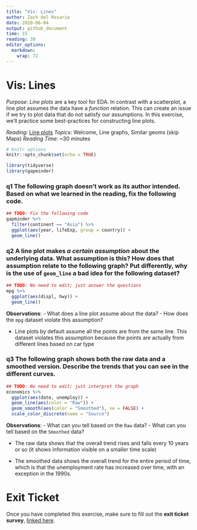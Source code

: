 ```yaml
---
title: "Vis: Lines"
author: Zach del Rosario
date: 2020-06-04
output: github_document
time: 15
reading: 30
editor_options: 
  markdown: 
    wrap: 72
---
```


# Vis: Lines

*Purpose*: *Line plots* are a key tool for EDA. In contrast with a
scatterplot, a line plot assumes the data have a *function* relation.
This can create an issue if we try to plot data that do not satisfy our
assumptions. In this exercise, we'll practice some best-practices for
constructing line plots.

*Reading*: [Line plots](https://rstudio.cloud/learn/primers/3.6)
*Topics*: Welcome, Line graphs, Similar geoms (skip Maps) *Reading
Time*: \~30 minutes

```r
# knitr options
knitr::opts_chunk$set(echo = TRUE)
```

```r
library(tidyverse)
library(gapminder)

```

### **q1** The following graph doesn't work as its author intended. Based on what we learned in the reading, fix the following code.

```r
## TODO: Fix the following code
gapminder %>%
  filter(continent == "Asia") %>%
  ggplot(aes(year, lifeExp, group = country)) +
  geom_line()
```

### **q2** A line plot makes *a certain assumption* about the underlying data. What assumption is this? How does that assumption relate to the following graph? Put differently, why is the use of `geom_line` a bad idea for the following dataset?

```r
## TODO: No need to edit; just answer the questions
mpg %>%
  ggplot(aes(displ, hwy)) +
  geom_line()

```

**Observations**: - What does a line plot assume about the data? - How
does the `mpg` dataset violate this assumption?

-   Line plots by default assume all the points are from the same line.
    This dataset violates this assumption because the points are
    actually from different lines based on car type

### **q3** The following graph shows both the raw data and a smoothed version. Describe the trends that you can see in the different curves.

```r
## TODO: No need to edit; just interpret the graph
economics %>%
  ggplot(aes(date, unemploy)) +
  geom_line(aes(color = "Raw")) +
  geom_smooth(aes(color = "Smoothed"), se = FALSE) +
  scale_color_discrete(name = "Source")
```

**Observations**: - What can you tell based on the `Raw` data? - What
can you tell based on the `Smoothed` data?

-   The raw data shows that the overall trend rises and falls every 10
    years or so (it shows information visible on a smaller time scale)

-   The smoothed data shows the overall trend for the entire period of
    time, which is that the unemployment rate has increased over time,
    with an exception in the 1990s.

<!-- include-exit-ticket -->

# Exit Ticket

<!-- -------------------------------------------------- -->

Once you have completed this exercise, make sure to fill out the **exit
ticket survey**, [linked
here](https://docs.google.com/forms/d/e/1FAIpQLSeuq2LFIwWcm05e8-JU84A3irdEL7JkXhMq5Xtoalib36LFHw/viewform?usp=pp_url&entry.693978880=e-vis05-lines-assignment.Rmd).
